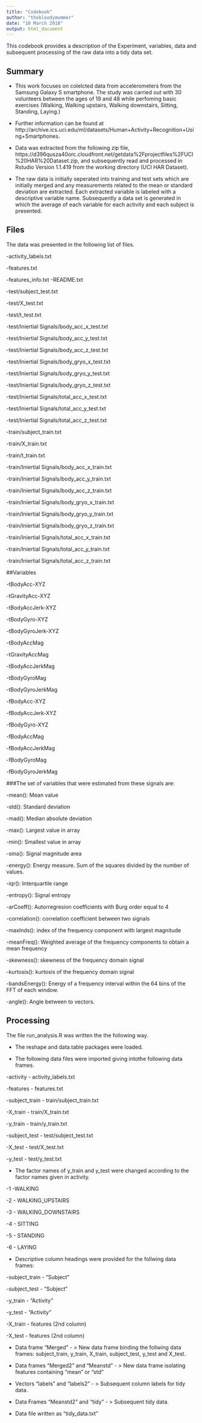 ```yaml
---
title: "Codebook"
author: "thebloodymummer"
date: "10 March 2018"
output: html_document
---
```



This codebook provides a description of the Experiment, variables, data and subsequent processing of the raw data into a tidy data set.

## Summary

* This work focuses on colelcted data from accelerometers from the Samsung Galaxy S smartphone. The study was carried out with 30 volunteers between the ages of 19 and 48 while perfoming basic exercises (Walking, Walking upstairs, Walking downstairs, Sitting, Standing, Laying.)

* Further information can be found at
http://archive.ics.uci.edu/ml/datasets/Human+Activity+Recognition+Using+Smartphones.

* Data was extracted from the following zip file, https://d396qusza40orc.cloudfront.net/getdata%2Fprojectfiles%2FUCI%20HAR%20Dataset.zip, and subsequently read and processed in Rstudio Version 1.1.419 from the working directory (UCI HAR Dataset). 

* The raw data is initially seperated into training and test sets which are initially merged and any measurements related to the mean or standard deviation are extracted. Each extracted variable is labeled with a descriptive variable name. Subsequently a data set is generated in which the average of each variable for each activity and each subject is presented.

## Files 

The data was presented in the following list of files.

-activity_labels.txt

-features.txt

-features_info.txt
-README.txt

-test/subject_test.txt

-test/X_test.txt

-test/t_test.txt

-test/Iniertial Signals/body_acc_x_test.txt

-test/Iniertial Signals/body_acc_y_test.txt

-test/Iniertial Signals/body_acc_z_test.txt

-test/Iniertial Signals/body_gryo_x_test.txt

-test/Iniertial Signals/body_gryo_y_test.txt

-test/Iniertial Signals/body_gryo_z_test.txt

-test/Iniertial Signals/total_acc_x_test.txt

-test/Iniertial Signals/total_acc_y_test.txt

-test/Iniertial Signals/total_acc_z_test.txt

-train/subject_train.txt

-train/X_train.txt

-train/t_train.txt

-train/Iniertial Signals/body_acc_x_train.txt

-train/Iniertial Signals/body_acc_y_train.txt

-train/Iniertial Signals/body_acc_z_train.txt

-train/Iniertial Signals/body_gryo_x_train.txt

-train/Iniertial Signals/body_gryo_y_train.txt

-train/Iniertial Signals/body_gryo_z_train.txt

-train/Iniertial Signals/total_acc_x_train.txt

-train/Iniertial Signals/total_acc_y_train.txt

-train/Iniertial Signals/total_acc_z_train.txt

##Variables

-tBodyAcc-XYZ

-tGravityAcc-XYZ

-tBodyAccJerk-XYZ

-tBodyGyro-XYZ

-tBodyGyroJerk-XYZ

-tBodyAccMag

-tGravityAccMag

-tBodyAccJerkMag

-tBodyGyroMag

-tBodyGyroJerkMag

-fBodyAcc-XYZ

-fBodyAccJerk-XYZ

-fBodyGyro-XYZ

-fBodyAccMag

-fBodyAccJerkMag

-fBodyGyroMag

-fBodyGyroJerkMag

###The set of variables that were estimated from these signals are: 

-mean(): Mean value

-std(): Standard deviation

-mad(): Median absolute deviation 

-max(): Largest value in array

-min(): Smallest value in array

-sma(): Signal magnitude area

-energy(): Energy measure. Sum of the squares divided by the number of values. 

-iqr(): Interquartile range 

-entropy(): Signal entropy

-arCoeff(): Autorregresion coefficients with Burg order equal to 4

-correlation(): correlation coefficient between two signals

-maxInds(): index of the frequency component with largest magnitude

-meanFreq(): Weighted average of the frequency components to obtain a mean frequency

-skewness(): skewness of the frequency domain signal 

-kurtosis(): kurtosis of the frequency domain signal 

-bandsEnergy(): Energy of a frequency interval within the 64 bins of the FFT of each window.

-angle(): Angle between to vectors.

## Processing

The file run_analysis.R was written the the following way.

* The reshape and data.table packages were loaded.

* The following data files were imported giving intothe following data frames.

-activity      -     activity_labels.txt

-features      -     features.txt

-subject_train -     train/subject_train.txt

-X_train       -     train/X_train.txt

-y_train       -     train/y_train.txt

-subject_test  -     test/subject_test.txt

-X_test        -     test/X_test.txt

-y_test        -     test/y_test.txt

* The factor names of y_train and y_test were changed according to the factor names given in activity.

-1  -WALKING

-2 - WALKING_UPSTAIRS

-3 - WALKING_DOWNSTAIRS

-4 - SITTING

-5 - STANDING

-6 - LAYING

* Descriptive column headings were provided for the follwing data frames:

-subject_train   -   "Subject"

-subject_test    -   "Subject"

-y_train         -   "Activity"

-y_test          -   "Activity"

-X_train         -   features (2nd column)

-X_test          -   features (2nd column)

* Data frame "Merged" - > New data frame binding the follwing data frames: subject_train, y_train, X_train, subject_test, y_test and X_test.

* Data frames "Merged2" and "Meanstd" - > New data frame isolating features containing "mean" or "std" 

* Vectors "labels" and "labels2" - > Subsequent column labels for tidy data.

* Data Frames "Meanstd2" and "tidy" - > Subsequent tidy data.

* Data file written as "tidy_data.txt"